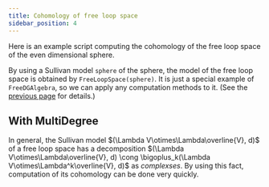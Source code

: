 ```yaml
---
title: Cohomology of free loop space
sidebar_position: 4
---
```



Here is an example script computing the cohomology of
the free loop space of the even dimensional sphere.

By using a Sullivan model `sphere` of the sphere,
the model of the free loop space is obtained by `FreeLoopSpace(sphere)`.
It is just a special example of `FreeDGAlgebra`,
so we can apply any computation methods to it. (See the [previous page](./sullivan-algebra.mdx) for details.)

<ImportKotlin path="FreeLoopSpace.kt" restrict={true} />


## With MultiDegree
In general, the Sullivan model $(\Lambda V\otimes\Lambda\overline{V}, d)$ of a free loop space
has a decomposition
$(\Lambda V\otimes\Lambda\overline{V}, d) \cong \bigoplus_k(\Lambda V\otimes\Lambda^k\overline{V}, d)$
as *complexses*.
By using this fact, computation of its cohomology can be done very quickly.
